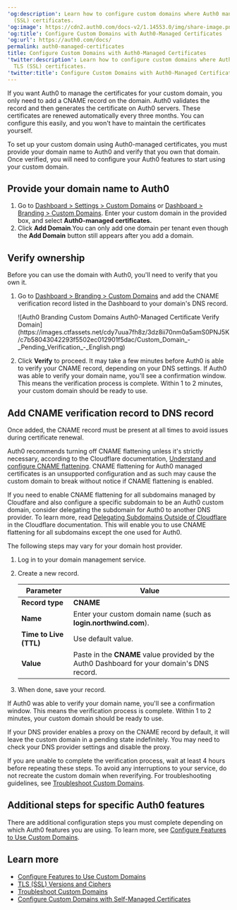 ---
'og:description': Learn how to configure custom domains where Auth0 manages the TLS
  (SSL) certificates.
'og:image': https://cdn2.auth0.com/docs-v2/1.14553.0/img/share-image.png
'og:title': Configure Custom Domains with Auth0-Managed Certificates
'og:url': https://auth0.com/docs/
permalink: auth0-managed-certificates
title: Configure Custom Domains with Auth0-Managed Certificates
'twitter:description': Learn how to configure custom domains where Auth0 manages the
  TLS (SSL) certificates.
'twitter:title': Configure Custom Domains with Auth0-Managed Certificates
---
If you want Auth0 to manage the certificates for your <Tooltip tip="Custom Domain: Third-party domain with a specialized, or vanity, name." cta="View Glossary" href="/docs/glossary?term=custom+domain">custom domain</Tooltip>, you only need to add a CNAME record on the domain. Auth0 validates the record and then generates the certificate on Auth0 servers. These certificates are renewed automatically every three months. You can configure this easily, and you won't have to maintain the certificates yourself.

To set up your custom domain using Auth0-managed certificates, you must provide your domain name to Auth0 and verify that you own that domain. Once verified, you will need to configure your Auth0 features to start using your custom domain.

## Provide your domain name to Auth0

1. Go to [Dashboard > Settings > Custom Domains](https://manage.auth0.com/#/tenant/custom_domains) or [Dashboard > Branding > Custom Domains](https://manage.auth0.com/#/custom_domains). Enter your custom domain in the provided box, and select **Auth0-managed certificates.**
2. Click **Add Domain**.You can only add one domain per tenant even though the **Add Domain** button still appears after you add a domain.

## Verify ownership

Before you can use the domain with Auth0, you'll need to verify that you own it.

1. Go to [Dashboard > Branding > Custom Domains](https://manage.auth0.com/#/branding/custom_domains) and add the CNAME verification record listed in the Dashboard to your domain's DNS record.

   <Frame>![Auth0 Branding Custom Domains Auth0-Managed Certificate Verify Domain](https://images.ctfassets.net/cdy7uua7fh8z/3dz8ii70nm0a5amS0PNJ5K/c7b58043042293f5502ec012901f5dac/Custom_Domain_-_Pending_Verification_-_English.png)</Frame>
2. Click **Verify** to proceed.
   It may take a few minutes before Auth0 is able to verify your CNAME record, depending on your DNS settings. If Auth0 was able to verify your domain name, you'll see a confirmation window. This means the verification process is complete. Within 1 to 2 minutes, your custom domain should be ready to use.

## Add CNAME verification record to DNS record

Once added, the CNAME record must be present at all times to avoid issues during certificate renewal.

<Callout icon="file-lines" color="#0EA5E9" iconType="regular">

Auth0 recommends turning off CNAME flattening unless it's strictly necessary, according to the Cloudflare documentation, [Understand and configure CNAME flattening](https://support.cloudflare.com/hc/en-us/articles/200169056-Understand-and-configure-CNAME-Flattening). CNAME flattening for Auth0 managed certificates is an unsupported configuration and as such may cause the custom domain to break without notice if CNAME flattening is enabled.

</Callout>

If you need to enable CNAME flattening for all subdomains managed by Cloudfare and also configure a specific subdomain to be an Auth0 custom domain, consider delegating the subdomain for Auth0 to another DNS provider. To learn more, read [Delegating Subdomains Outside of Cloudflare](https://support.cloudflare.com/hc/en-us/articles/360021357131-Delegating-Subdomains-Outside-of-Cloudflare) in the Cloudflare documentation. This will enable you to use CNAME flattening for all subdomains except the one used for Auth0.

The following steps may vary for your domain host provider.

1. Log in to your domain management service.
2. Create a new record.

   <table class="table"><thead>
   <tr>
   <th>Parameter</th>
   <th>Value</th>
   </tr>
   </thead>
   <tbody>
   <tr>
   <td><strong>Record type</strong></td>
   <td><strong>CNAME</strong></td>
   </tr>
   <tr>
   <td><strong>Name</strong></td>
   <td>Enter your custom domain name (such as <strong>login.northwind.com</strong>).</td>
   </tr>
   <tr>
   <td><strong>Time to Live (TTL)</strong></td>
   <td>Use default value.</td>
   </tr>
   <tr>
   <td><strong>Value</strong></td>
   <td>Paste in the <strong>CNAME</strong> value provided by the Auth0 Dashboard for your domain's DNS record.</td>
   </tr>
   </tbody>
   </table>
3. When done, save your record.

If Auth0 was able to verify your domain name, you'll see a confirmation window. This means the verification process is complete. Within 1 to 2 minutes, your custom domain should be ready to use.

<Callout icon="file-lines" color="#0EA5E9" iconType="regular">

If your DNS provider enables a proxy on the CNAME record by default, it will leave the custom domain in a pending state indefinitely. You may need to check your DNS provider settings and disable the proxy.

</Callout>

If you are unable to complete the verification process, wait at least 4 hours before repeating these steps. To avoid any interruptions to your service, do not recreate the custom domain when reverifying. For troubleshooting guidelines, see [Troubleshoot Custom Domains](/docs/troubleshoot/integration-extensibility-issues/troubleshoot-custom-domains ).

## Additional steps for specific Auth0 features

There are additional configuration steps you must complete depending on which Auth0 features you are using. To learn more, see [Configure Features to Use Custom Domains](/docs/customize/custom-domains/configure-features-to-use-custom-domains).

## Learn more

* [Configure Features to Use Custom Domains](/docs/customize/custom-domains/configure-features-to-use-custom-domains)
* [TLS (SSL) Versions and Ciphers](/docs/customize/custom-domains/self-managed-certificates/tls-ssl)
* [Troubleshoot Custom Domains](/docs/troubleshoot/integration-extensibility-issues/troubleshoot-custom-domains)
* [Configure Custom Domains with Self-Managed Certificates](/docs/customize/custom-domains/self-managed-certificates)